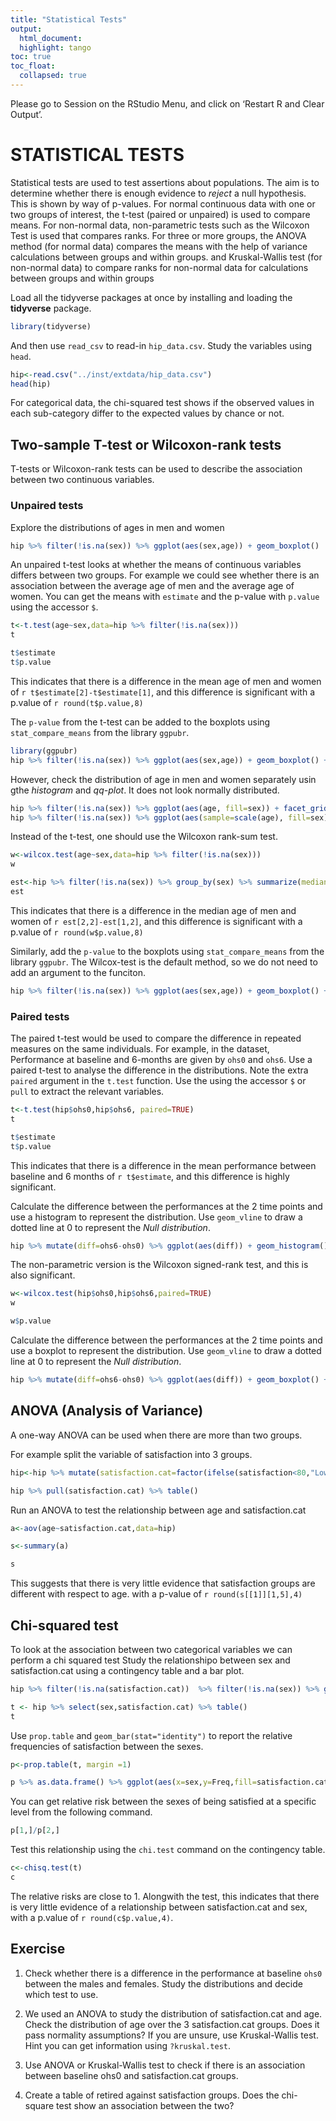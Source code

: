 ```yaml
---
title: "Statistical Tests"
output:
  html_document:
  highlight: tango
toc: true
toc_float:
  collapsed: true
---
```


Please go to Session on the RStudio Menu, and click on 'Restart R and Clear Output'.


# STATISTICAL TESTS

Statistical tests are used to test assertions about populations. The aim is to determine whether there is enough evidence to _reject_ a null hypothesis. This is shown by way of p-values. For normal continuous data with one or two groups of interest, the t-test (paired or unpaired) is used to compare means. For non-normal data, non-parametric tests such as the Wilcoxon Test is used that compares ranks. For  three or more groups, the ANOVA method (for normal data) compares the means with the help of variance calculations between groups and within groups. and Kruskal-Wallis test (for non-normal data) to compare ranks for non-normal data for calculations between groups and within groups


Load all the tidyverse packages at once by installing and loading the __tidyverse__ package.

```r
library(tidyverse)
```

And then use `read_csv` to read-in `hip_data.csv`. Study the variables using `head`.

```r
hip<-read.csv("../inst/extdata/hip_data.csv")
head(hip)
```



For categorical data, the chi-squared test shows if the observed values in each sub-category differ to the expected values by chance or not. 

## Two-sample T-test or Wilcoxon-rank tests 

T-tests or Wilcoxon-rank tests can be used to describe the association between two continuous variables.

### Unpaired tests

Explore the distributions of ages in men and women

```r
hip %>% filter(!is.na(sex)) %>% ggplot(aes(sex,age)) + geom_boxplot()
```

An unpaired t-test looks at whether the means of continuous variables differs between two groups.  For example we could see whether there is an association between the average age of men and the average age of women. You can get the means with `estimate` and the p-value with `p.value` using the accessor `$`.


```r
t<-t.test(age~sex,data=hip %>% filter(!is.na(sex)))
t

t$estimate
t$p.value
```

This indicates that there is a difference in the mean age of men and women of `r t$estimate[2]-t$estimate[1]`, and this difference is significant with a p.value of `r round(t$p.value,8)`



The `p-value` from the t-test can be added to the boxplots using `stat_compare_means` from the library `ggpubr`.

```r
library(ggpubr)
hip %>% filter(!is.na(sex)) %>% ggplot(aes(sex,age)) + geom_boxplot() + stat_compare_means(method = "t.test")
```

However, check the distribution of age in men and women separately usin gthe _histogram_ and _qq-plot_. It does not look normally distributed.

```r
hip %>% filter(!is.na(sex)) %>% ggplot(aes(age, fill=sex)) + facet_grid(~sex) + geom_histogram()
hip %>% filter(!is.na(sex)) %>% ggplot(aes(sample=scale(age), fill=sex)) + facet_grid(~sex) + geom_qq() + geom_abline() 
```


Instead of the t-test, one should use the Wilcoxon rank-sum test.

```r
w<-wilcox.test(age~sex,data=hip %>% filter(!is.na(sex)))
w

est<-hip %>% filter(!is.na(sex)) %>% group_by(sex) %>% summarize(median=median(age,na.rm=TRUE))
est
```

This indicates that there is a difference in the median age of men and women of `r est[2,2]-est[1,2]`, and this difference is significant with a p.value of `r round(w$p.value,8)`


Similarly, add the `p-value`  to the boxplots using `stat_compare_means` from the library `ggpubr`. The Wilcox-test is the default method, so we do not need to add an argument to the funciton.

```r
hip %>% filter(!is.na(sex)) %>% ggplot(aes(sex,age)) + geom_boxplot() + stat_compare_means()
```

### Paired tests

The paired t-test would be used to compare the difference in repeated measures on the same individuals. For example, in the dataset,  Performance at baseline and 6-months are given by `ohs0` and `ohs6`. Use a paired t-test to analyse the difference in the distributions. Note the extra `paired` argument in the `t.test` function. Use the using the accessor `$` or `pull` to extract the relevant variables.


```r

t<-t.test(hip$ohs0,hip$ohs6, paired=TRUE)
t

t$estimate
t$p.value
```

This indicates that there is a difference in the mean performance between baseline and 6 months of `r t$estimate`, and this difference is highly significant.

Calculate the difference between the performances at the 2 time points and use a histogram to represent the distribution. Use `geom_vline` to draw a dotted line at 0 to represent the _Null distribution_.


```r
hip %>% mutate(diff=ohs6-ohs0) %>% ggplot(aes(diff)) + geom_histogram() +  geom_vline(xintercept = 0, lty=2) 
```

The non-parametric version is the Wilcoxon signed-rank test, and this is also significant.

```r
w<-wilcox.test(hip$ohs0,hip$ohs6,paired=TRUE)
w

w$p.value


```

Calculate the difference between the performances at the 2 time points and use a boxplot to represent the distribution. Use `geom_vline` to draw a dotted line at 0 to represent the _Null distribution_.


```r
hip %>% mutate(diff=ohs6-ohs0) %>% ggplot(aes(diff)) + geom_boxplot() +  geom_vline(xintercept = 0, lty=2)  + coord_flip() 
```



## ANOVA (Analysis of Variance)

A one-way ANOVA can be used when there are more than two groups.  

For example split the variable of satisfaction into 3 groups. 

```r
hip<-hip %>% mutate(satisfaction.cat=factor(ifelse(satisfaction<80,"Low",ifelse(between(satisfaction,80,90),"Medium","High")), levels=c("Low","Medium","High")))

hip %>% pull(satisfaction.cat) %>% table()


```

Run an ANOVA to test the relationship between age and satisfaction.cat

```r
a<-aov(age~satisfaction.cat,data=hip)

s<-summary(a)

s
```


This suggests that there is very little evidence that satisfaction groups are different with respect to age. with a p-value of `r round(s[[1]][1,5],4)`

## Chi-squared test

To look at the association between two categorical variables we can perform a chi squared test Study the relationshipo between sex and satisfaction.cat using a  contingency table and a bar plot.


```r

hip %>% filter(!is.na(satisfaction.cat))  %>% filter(!is.na(sex)) %>% ggplot(aes(sex,fill=satisfaction.cat)) + geom_bar(position="dodge")

t <- hip %>% select(sex,satisfaction.cat) %>% table()
t
```


Use `prop.table` and  `geom_bar(stat="identity")` to report the relative frequencies of satisfaction between the sexes.

```r
p<-prop.table(t, margin =1)

p %>% as.data.frame() %>% ggplot(aes(x=sex,y=Freq,fill=satisfaction.cat)) + geom_bar(stat="identity")

```

You can get relative risk between the sexes of being satisfied at a specific level from the following command.

```r
p[1,]/p[2,]
```


Test this relationship using the `chi.test` command on the contingency table.

```r
c<-chisq.test(t)
c

```

The relative risks are close to 1. Alongwith the test, this indicates that there is very little evidence of a relationship between satisfaction.cat and sex, with a p.value of `r round(c$p.value,4)`.

## Exercise

1. Check whether there is a difference in the performance at baseline `ohs0` between the males and females. Study the distributions and decide which test to use. 

2. We used an ANOVA to study the distribution of satisfaction.cat and age. Check the distribution of age over the 3 satisfaction.cat groups. Does it pass normality assumptions? If you are unsure, use Kruskal-Wallis test. Hint you can get information using `?kruskal.test`.

3. Use ANOVA or Kruskal-Wallis test to check if there is an association between baseline ohs0 and satisfaction.cat groups.

4. Create a table of retired against satisfaction groups. Does the chi-square test show an association between the two? 



